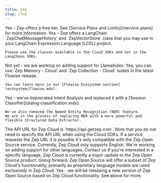 ```yaml
---
title: FAQ
slug: /faq
---
```



<Accordion title="Is there a free version of Zep Cloud?">
    Yes - Zep offers a free tier. See [Service Plans and Limits](/service-plans) for more information.
</Accordion>
<Accordion title="Does Zep Cloud work with LangChain?">
    Yes - Zep offers a LangChain `ZepChatMessageHistory` and `ZepVectorStore` class that you may use in your LangChain
    Expression Language (LCEL) project.

    Please use the classes available in the Cloud SDKs and not in the LangChain SDKs.

</Accordion>
<Accordion title="Does Zep Cloud work with LlamaIndex?">
    Not yet - we are working on adding support for LlamaIndex.
</Accordion>
<Accordion title="Does Zep Cloud work with Flowise?">
    Yes, you can use `Zep Memory - Cloud` and `Zep Collection - Cloud` nodes in the latest Flowise release.

    You can learn more in our [Flowise Ecosystem section](ecosystem/flowise.mdx).

</Accordion>

<Accordion title="Are there any features missing from Zep Cloud that are available in Zep Open Source?">
    Yes - we've deprecated Intent Analysis and replaced it with a [Session Classifier](dialog-classification.mdx).

    We've also removed the Named Entity Recognition (NER) feature.
    We are in the process of replacing NER with a more powerful and flexible Structured Data Extractor.

</Accordion>
<Accordion title="What is the API URL for Zep Cloud?">
    The API URL for Zep Cloud is `https://api.getzep.com`. Note that you do not need to specify the API URL when using the Cloud SDKs.
    If a service requests the Zep URL it is possible it's only compatible with the Zep Open Source service.
</Accordion>
<Accordion title="Does Zep Cloud support multiple spoken languages?">
    Currently, Zep Cloud only supports English. We're working on adding support for other languages. Contact us if you're
    interested in a specific language.
</Accordion>
<Accordion title="What is the relationship between Zep Cloud and Zep Open Source?">
    Zep Cloud is currently a major update to the Zep Open Source product. Going forward, Zep Open Source will offer a
    subset of Zep Cloud's functionality, primarily as proprietary language models are used exclusively in Zep Cloud.
</Accordion>
<Accordion title="Will you be updating Zep Open Source?">
    Yes - we will be releasing a new version of Zep Open Source based on Zep Cloud functionality.
    See above for more.
</Accordion>
